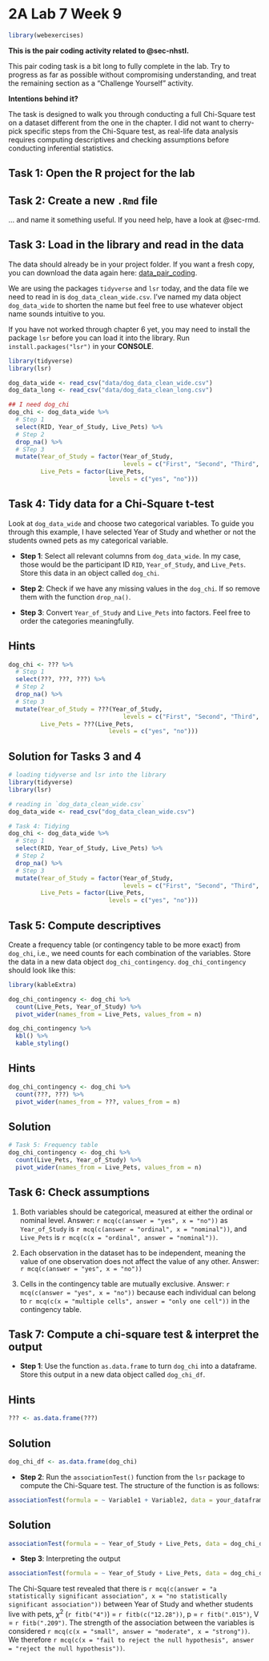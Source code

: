 # 2A Lab 7 Week 9  {.unnumbered}


```r
library(webexercises)
```

**This is the pair coding activity related to @sec-nhstI.**


::: {.callout-important}

This pair coding task is a bit long to fully complete in the lab. Try to progress as far as possible without compromising understanding, and treat the remaining section as a "Challenge Yourself" activity.

**Intentions behind it?**

The task is designed to walk you through conducting a full Chi-Square test on a dataset different from the one in the chapter. I did not want to cherry-pick specific steps from the Chi-Square test, as real-life data analysis requires computing descriptives and checking assumptions before conducting inferential statistics.

:::

## Task 1: Open the R project for the lab {.unnumbered}

## Task 2: Create a new `.Rmd` file {.unnumbered}

... and name it something useful. If you need help, have a look at @sec-rmd.

## Task 3: Load in the library and read in the data {.unnumbered}

The data should already be in your project folder. If you want a fresh copy, you can download the data again here: [data_pair_coding](data/data_pair_coding.zip "download").

We are using the packages `tidyverse` and `lsr` today, and the data file we need to read in is `dog_data_clean_wide.csv`. I've named my data object `dog_data_wide` to shorten the name but feel free to use whatever object name sounds intuitive to you.

If you have not worked through chapter 6 yet, you may need to install the package `lsr` before you can load it into the library. Run `install.packages("lsr")` in your **CONSOLE**.

```r
library(tidyverse)
library(lsr)

dog_data_wide <- read_csv("data/dog_data_clean_wide.csv")
dog_data_long <- read_csv("data/dog_data_clean_long.csv")

## I need dog_chi
dog_chi <- dog_data_wide %>% 
  # Step 1
  select(RID, Year_of_Study, Live_Pets) %>% 
  # Step 2
  drop_na() %>% 
  # STep 3
  mutate(Year_of_Study = factor(Year_of_Study,
                                levels = c("First", "Second", "Third", "Fourth", "Fifth or above")),
         Live_Pets = factor(Live_Pets,
                            levels = c("yes", "no")))
```


## Task 4: Tidy data for a Chi-Square t-test {.unnumbered}

Look at `dog_data_wide` and choose two categorical variables. To guide you through this example, I have selected Year of Study and whether or not the students owned pets as my categorical variable.


* **Step 1**: Select all relevant columns from `dog_data_wide`. In my case, those would be the participant ID `RID`, `Year_of_Study`, and `Live_Pets`. Store this data in an object called `dog_chi`.

* **Step 2**: Check if we have any missing values in the `dog_chi`. If so remove them with the function `drop_na()`.

* **Step 3**: Convert `Year_of_Study` and `Live_Pets` into factors. Feel free to order the categories meaningfully.

::: {.callout-note collapse="true" icon="false"}

## Hints

```r
dog_chi <- ??? %>% 
  # Step 1
  select(???, ???, ???) %>% 
  # Step 2
  drop_na() %>% 
  # Step 3
  mutate(Year_of_Study = ???(Year_of_Study,
                                levels = c("First", "Second", "Third", "Fourth", "Fifth or above")),
         Live_Pets = ???(Live_Pets,
                            levels = c("yes", "no")))
```

:::


::: {.callout-caution collapse="true" icon="false"}

## Solution for Tasks 3 and 4

```r
# loading tidyverse and lsr into the library
library(tidyverse)
library(lsr)

# reading in `dog_data_clean_wide.csv`
dog_data_wide <- read_csv("dog_data_clean_wide.csv")

# Task 4: Tidying 
dog_chi <- dog_data_wide %>% 
  # Step 1
  select(RID, Year_of_Study, Live_Pets) %>% 
  # Step 2
  drop_na() %>% 
  # Step 3
  mutate(Year_of_Study = factor(Year_of_Study,
                                levels = c("First", "Second", "Third", "Fourth", "Fifth or above")),
         Live_Pets = factor(Live_Pets,
                            levels = c("yes", "no")))

```


:::

## Task 5: Compute descriptives {.unnumbered}

Create a frequency table (or contingency table to be more exact) from `dog_chi`, i.e., we need counts for each combination of the variables. Store the data in a new data object `dog_chi_contingency`. `dog_chi_contingency` should look like this:

```r
library(kableExtra)

dog_chi_contingency <- dog_chi %>% 
  count(Live_Pets, Year_of_Study) %>% 
  pivot_wider(names_from = Live_Pets, values_from = n)

dog_chi_contingency %>% 
  kbl() %>%
  kable_styling()
```


::: {.callout-note collapse="true" icon="false"}

## Hints

```r
dog_chi_contingency <- dog_chi %>% 
  count(???, ???) %>% 
  pivot_wider(names_from = ???, values_from = n)
```


::: {.callout-caution collapse="true" icon="false"}

## Solution

```r
# Task 5: Frequency table
dog_chi_contingency <- dog_chi %>% 
  count(Live_Pets, Year_of_Study) %>% 
  pivot_wider(names_from = Live_Pets, values_from = n)
```

:::

:::


## Task 6: Check assumptions {.unnumbered}


1. Both variables should be categorical, measured at either the ordinal or nominal level. Answer: `r mcq(c(answer = "yes", x = "no"))` as `Year_of_Study` is `r mcq(c(answer = "ordinal", x = "nominal"))`, and `Live_Pets` is `r mcq(c(x = "ordinal", answer = "nominal"))`.

2. Each observation in the dataset has to be independent, meaning the value of one observation does not affect the value of any other. Answer: `r mcq(c(answer = "yes", x = "no"))`

3. Cells in the contingency table are mutually exclusive. Answer: `r mcq(c(answer = "yes", x = "no"))` because each individual can belong to `r mcq(c(x = "multiple cells", answer = "only one cell"))` in the contingency table.


## Task 7: Compute a chi-square test & interpret the output {.unnumbered}

* **Step 1**: Use the function `as.data.frame` to turn `dog_chi` into a dataframe. Store this output in a new data object called `dog_chi_df`.


::: {.callout-note collapse="true" icon="false"}

## Hints

```r
??? <- as.data.frame(???)
```


::: {.callout-caution collapse="true" icon="false"}

## Solution

```r
dog_chi_df <- as.data.frame(dog_chi)
```

:::

:::

* **Step 2**: Run the `associationTest()` function from the `lsr` package to compute the Chi-Square test. The structure of the function is as follows:

```r
associationTest(formula = ~ Variable1 + Variable2, data = your_dataframe)
```


::: {.callout-caution collapse="true" icon="false"}

## Solution

```r
associationTest(formula = ~ Year_of_Study + Live_Pets, data = dog_chi_df)
```

:::


* **Step 3**: Interpreting the output


```r
associationTest(formula = ~ Year_of_Study + Live_Pets, data = dog_chi_df)
```


The Chi-Square test revealed that there is `r mcq(c(answer = "a statistically significant association", x = "no statistically significant association"))` between Year of Study and whether students live with pets, $\chi^2$ (`r fitb("4")`) = `r fitb(c("12.28"))`, p = `r fitb(".015")`, V = `r fitb(".209")`. The strength of the association between the variables is considered `r mcq(c(x = "small", answer = "moderate", x = "strong"))`. We therefore `r mcq(c(x = "fail to reject the null hypothesis", answer = "reject the null hypothesis"))`.

